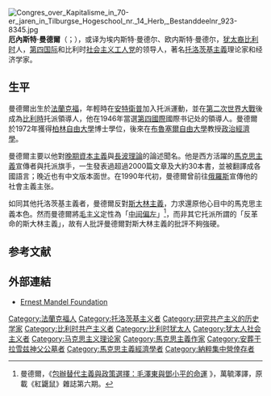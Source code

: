 {{onesource|time=2018-09-29T06:39:38+00:00}}
[[File:Congres_over_Kapitalisme_in_70-er_jaren_in_Tilburgse_Hogeschool_nr._14_Herb,_Bestanddeelnr_923-8345.jpg|thumb]]
'''厄內斯特·曼德爾'''（{{lang-fr|Ernest Ezra Mandel}}；{{bd|1923年|4月5日|1995年|7月20日|catIdx=M}}），或译为埃内斯特·曼德尔、欧内斯特·曼德尔，[[犹太人|犹太裔]][[比利时|比利时]]人，[[第四国际|第四国际]]和比利时[[反资本主义左翼_(比利时)|社会主义工人党]]的领导人，著名[[托洛茨基主義|托洛茨基主義]]理论家和经济学家。

{{托洛茨基主义}}

==生平==
曼德爾出生於[[法蘭克福|法蘭克福]]，年輕時在[[安特衛普|安特衛普]]加入托派運動，並在[[第二次世界大戰|第二次世界大戰]]後成為[[比利時|比利時]]托派領導人，他在1946年當選[[第四國際|第四國際]]國際书记处的領導人。曼德爾於1972年獲得[[柏林自由大學|柏林自由大學]]博士學位，後來在[[布魯塞爾自由大學|布魯塞爾自由大學]]教授[[政治經濟學|政治經濟學]]。

曼德爾主要以他對[[晚期資本主義|晚期資本主義]]與[[長波理論|長波理論]]的論述聞名。他是西方活躍的[[馬克思主義|馬克思主義]]宣傳者與托派旗手，一生發表過超過2000篇文章及大約30本書，並被翻譯成各國語言；晚近也有中文版本面世。在1990年代初，曼德爾曾前往[[俄羅斯|俄羅斯]]宣傳他的社會主義主张。

如同其他托洛茨基主義者，曼德爾反對[[斯大林主義|斯大林主義]]，力求還原他心目中的馬克思主義本色。然而曼德爾將[[毛主义|毛主义]]定性為「[[中间偏左|中间偏左]]」<ref>曼德爾，《[http://linkage.ngo.org.tw/redmole/no6/R0608.htm 包辦替代主義與政策選擇：毛澤東與鄧小平的命運] {{Wayback|url=http://linkage.ngo.org.tw/redmole/no6/R0608.htm |date=20080707031716 }}》，萬毓澤譯，原載《紅鼴鼠》雜誌第六期。</ref>，而非其它托派所謂的「反革命的斯大林主義」，故有人批評曼德爾對斯大林主義的批評不夠強硬。

==参考文献==
{{reflist}}

== 外部連結 ==
* [http://www.ernestmandel.org/ Ernest Mandel Foundation]{{Wayback|url=http://www.ernestmandel.org/ |date=20200805051425 }}

{{DEFAULTSORT:Mandel}}
[[Category:法蘭克福人|Category:法蘭克福人]]
[[Category:托洛茨基主义者|Category:托洛茨基主义者]]
[[Category:研究共产主义的历史学家|Category:研究共产主义的历史学家]]
[[Category:比利时共产主义者|Category:比利时共产主义者]]
[[Category:比利时犹太人|Category:比利时犹太人]]
[[Category:犹太人社会主义者|Category:犹太人社会主义者]]
[[Category:马克思主义理论家|Category:马克思主义理论家]]
[[Category:馬克思主義作家|Category:馬克思主義作家]]
[[Category:安葬于拉雪兹神父公墓者|Category:安葬于拉雪兹神父公墓者]]
[[Category:馬克思主義經濟學者|Category:馬克思主義經濟學者]]
[[Category:納粹集中營倖存者|Category:納粹集中營倖存者]]